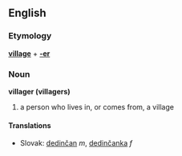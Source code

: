 == English ==
=== Etymology ===
'''[[village]]''' + '''[[-er]]'''
=== Noun ===
'''villager (villagers)'''
# a person who lives in, or comes from, a village
==== Translations ====
*Slovak: [[dedinčan#Slovak|dedinčan]] ''m'', [[dedinčanka#Slovak|dedinčanka]] ''f''